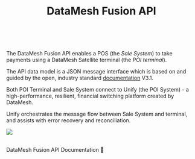 
<header className={clsx('hero hero--primary', styles.heroBanner)}>
<div className="container">
<h1 style={{textAlign:'center'}}>DataMesh Fusion API</h1>
</div>
</header>

<br />

The DataMesh Fusion API enables a POS (the *Sale System*) to take payments using a DataMesh Satellite terminal (the *POI terminal*). 

The API data model is a JSON message interface which is based on and guided by the open, industry standard [documentation](https://www.nexo-standards.org/) V3.1.

Both POI Terminal and Sale System connect to Unify (the POI System) - a high-performance, resilient, financial switching platform created by DataMesh.

Unify orchestrates the message flow between Sale System and terminal, and assists with error recovery and reconciliation. 

![](/img/overview-diagram.png)

<br />

<div className={styles.buttons}>
<Link
className="button button--secondary button--lg"
to="/docs/getting-started">
DataMesh Fusion API Documentation 📝
</Link>
</div>